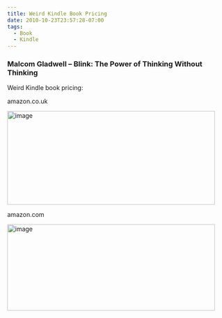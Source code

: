 ```yaml
---
title: Weird Kindle Book Pricing
date: 2010-10-23T23:57:28-07:00
tags:
  - Book
  - Kindle
---
```

### Malcom Gladwell &#8211; Blink: The Power of Thinking Without Thinking

Weird Kindle book pricing:

amazon.co.uk

[<img style="background-image:none;border-bottom:0;border-left:0;padding-left:0;padding-right:0;display:inline;border-top:0;border-right:0;padding-top:0;" title="image" border="0" alt="image" src="/assets/wp-content/uploads/2010/10/image_thumb3.png" width="477" height="215" />](/assets/wp-content/uploads/2010/10/image3.png)

amazon.com

[<img style="background-image:none;border-bottom:0;border-left:0;padding-left:0;padding-right:0;display:inline;border-top:0;border-right:0;padding-top:0;" title="image" border="0" alt="image" src="/assets/wp-content/uploads/2010/10/image_thumb4.png" width="477" height="198" />](/assets/wp-content/uploads/2010/10/image4.png)